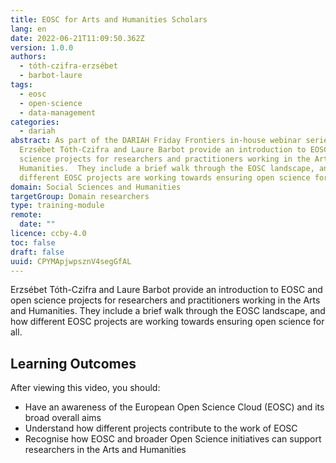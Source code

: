 ```yaml
---
title: EOSC for Arts and Humanities Scholars
lang: en
date: 2022-06-21T11:09:50.362Z
version: 1.0.0
authors:
  - tóth-czifra-erzsébet
  - barbot-laure
tags:
  - eosc
  - open-science
  - data-management
categories:
  - dariah
abstract: As part of the DARIAH Friday Frontiers in-house webinar series,
  Erzsébet Tóth-Czifra and Laure Barbot provide an introduction to EOSC and open
  science projects for researchers and practitioners working in the Arts and
  Humanities.  They include a brief walk through the EOSC landscape, and how
  different EOSC projects are working towards ensuring open science for all.
domain: Social Sciences and Humanities
targetGroup: Domain researchers
type: training-module
remote:
  date: ""
licence: ccby-4.0
toc: false
draft: false
uuid: CPYMApjwpsznV4segGfAL
---
```

Erzsébet Tóth-Czifra and Laure Barbot provide an introduction to EOSC and open science projects for researchers and practitioners working in the Arts and Humanities. They include a brief walk through the EOSC landscape, and how different EOSC projects are working towards ensuring open science for all.

## Learning Outcomes

After viewing this video, you should:

- Have an awareness of the European Open Science Cloud (EOSC) and its broad overall aims
- Understand how different projects contribute to the work of EOSC
- Recognise how EOSC and broader Open Science initiatives can support researchers in the Arts and Humanities

<VideoCard provider="youtube" id="tXpmrOtoPoA" title="EOSC for Arts and Humanities Scholars" subtitle="Click here to view" image="images/thumbnail-eosc-for-ahss.png" />